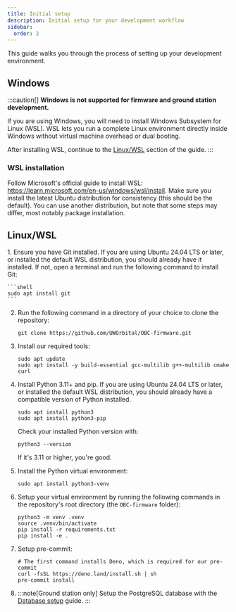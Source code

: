 ```yaml
---
title: Initial setup
description: Initial setup for your development workflow
sidebar:
  order: 2
---
```


This guide walks you through the process of setting up your development environment.

## Windows
:::caution[]
**Windows is not supported for firmware and ground station development.**

If you are using Windows, you will need to install Windows Subsystem for Linux (WSL). WSL lets you run a complete Linux environment directly inside Windows without virtual machine overhead or dual booting.

After installing WSL, continue to the [Linux/WSL](#linuxwsl) section of the guide.
:::

### WSL installation

Follow Microsoft's official guide to install WSL: https://learn.microsoft.com/en-us/windows/wsl/install. Make sure you install the latest Ubuntu distribution for consistency (this should be the default). You can use another distribution, but note that some steps may differ, most notably package installation.

## Linux/WSL

<Steps>
1. Ensure you have Git installed. If you are using Ubuntu 24.04 LTS or later, or installed the default WSL distribution, you should already have it installed.
If not, open a terminal and run the following command to install Git:

    ```shell
    sudo apt install git
    ```

2. Run the following command in a directory of your choice to clone the repository:
    ```shell
    git clone https://github.com/UWOrbital/OBC-firmware.git
    ```

3. Install our required tools:

    ```shell
    sudo apt update
    sudo apt install -y build-essential gcc-multilib g++-multilib cmake curl
    ```

4. Install Python 3.11+ and pip. If you are using Ubuntu 24.04 LTS or later, or installed the default WSL distribution, you should already have a compatible version of Python installed.

    ```shell
    sudo apt install python3
    sudo apt install python3-pip
    
    ```
    
    Check your installed Python version with:
    ```shell
    python3 --version
    ```
    If it's 3.11 or higher, you're good.

5. Install the Python virtual environment:

    ```shell
    sudo apt install python3-venv
    ```

6. Setup your virtual environment by running the following commands in the repository's root directory (the `OBC-firmware` folder):

    ```shell
    python3 -m venv .venv
    source .venv/bin/activate
    pip install -r requirements.txt
    pip install -e .

7. Setup pre-commit:

    ```shell
    # The first command installs Deno, which is required for our pre-commit
    curl -fsSL https://deno.land/install.sh | sh
    pre-commit install
    ```

8. 
    :::note[Ground station only]
    Setup the PostgreSQL database with the [Database setup](/OBC-firmware/start-here/database-setup) guide.
    :::
</Steps>

